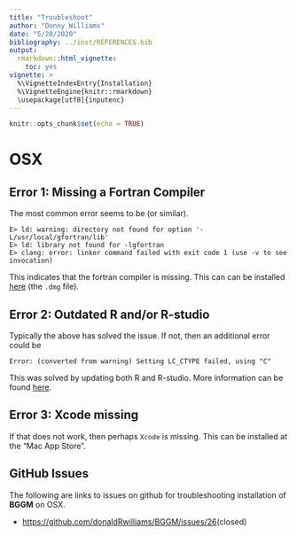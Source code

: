 ```yaml
---
title: "Troubleshoot"
author: "Donny Williams"
date: "5/20/2020"
bibliography: ../inst/REFERENCES.bib
output: 
  rmarkdown::html_vignette:
    toc: yes
vignette: >
  %\VignetteIndexEntry{Installation}
  %\VignetteEngine{knitr::rmarkdown}
  \usepackage[utf8]{inputenc}
---
```


```r
knitr::opts_chunk$set(echo = TRUE)
```

# OSX

## Error 1: Missing a Fortran Compiler
The most common error seems to be (or similar).

```
E> ld: warning: directory not found for option '-L/usr/local/gfortran/lib'
E> ld: library not found for -lgfortran
E> clang: error: linker command failed with exit code 1 (use -v to see invocation)
```

This indicates that the fortran compiler is missing. This can can be installed [here](https://github.com/fxcoudert/gfortran-for-macOS/releases/tag/8.2?fbclid=IwAR2SyHWB2BzFcY7bpHYW8VzNvlDsy4Gw1QxUMueXB3H0fXicCWoMbE7Ypac) (the `.dmg` file).


## Error 2: Outdated R and/or R-studio
Typically the above has solved the issue. If not, then an additional error could be

```
Error: (converted from warning) Setting LC_CTYPE failed, using "C"
```

This was solved by updating both R and R-studio. More information can be found [here](https://stackoverflow.com/questions/9689104/installing-r-on-mac-warning-messages-setting-lc-ctype-failed-using-c?fbclid=IwAR0DSaPeWOvRyfIsCx4Tjvz9-jZUh2ySXQIHnzqwbqL2_idfPlFF3j6mOe8).

## Error 3: Xcode missing
If that does not work, then perhaps `Xcode` is missing. This can be installed at the "Mac App Store".

## GitHub Issues
The following are links to issues on github for troubleshooting installation of **BGGM** on OSX. 

* [https://github.com/donaldRwilliams/BGGM/issues/26](https://github.com/donaldRwilliams/BGGM/issues/26)(closed)
